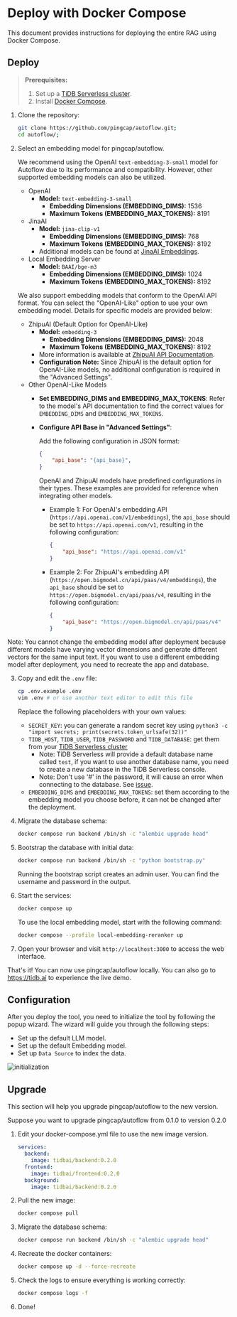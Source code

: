 # Deploy with Docker Compose

This document provides instructions for deploying the entire RAG using Docker Compose.

## Deploy

> **Prerequisites:**
>
> 1. Set up a [TiDB Serverless cluster](https://docs.pingcap.com/tidbcloud/tidb-cloud-quickstart).
> 2. Install [Docker Compose](https://docs.docker.com/compose/install/).

1. Clone the repository:

    ```bash
    git clone https://github.com/pingcap/autoflow.git;
    cd autoflow/;
    ```

2. Select an embedding model for pingcap/autoflow.

    We recommend using the OpenAI `text-embedding-3-small` model for Autoflow due to its performance and compatibility. However, other supported embedding models can also be utilized.

    - OpenAI
        - **Model:** `text-embedding-3-small`
            - **Embedding Dimensions (EMBEDDING_DIMS):** 1536
            - **Maximum Tokens (EMBEDDING_MAX_TOKENS):** 8191
    - JinaAI
        - **Model:** `jina-clip-v1`
            - **Embedding Dimensions (EMBEDDING_DIMS):** 768
            - **Maximum Tokens (EMBEDDING_MAX_TOKENS):** 8192
        - Additional models can be found at [JinaAI Embeddings](https://jina.ai/embeddings/).
    - Local Embedding Server
        - **Model:** `BAAI/bge-m3`
            - **Embedding Dimensions (EMBEDDING_DIMS):** 1024
            - **Maximum Tokens (EMBEDDING_MAX_TOKENS):** 8192

    We also support embedding models that conform to the OpenAI API format. You can select the "OpenAI-Like" option to use your own embedding model. Details for specific models are provided below:

    - ZhipuAI (Default Option for OpenAI-Like)
        - **Model:** `embedding-3`
            - **Embedding Dimensions (EMBEDDING_DIMS):** 2048
            - **Maximum Tokens (EMBEDDING_MAX_TOKENS):** 8192
        - More information is available at [ZhipuAI API Documentation](https://open.bigmodel.cn/dev/api/vector/embedding-3).
        - **Configuration Note:** Since ZhipuAI is the default option for OpenAI-Like models, no additional configuration is required in the "Advanced Settings".
    - Other OpenAI-Like Models
        - **Set EMBEDDING_DIMS and EMBEDDING_MAX_TOKENS**: Refer to the model's API documentation to find the correct values for `EMBEDDING_DIMS` and `EMBEDDING_MAX_TOKENS`.
        - **Configure API Base in "Advanced Settings"**:

            Add the following configuration in JSON format:

            ```json
            {
                "api_base": "{api_base}",
            }
            ```

            <Callout>
            OpenAI and ZhipuAI models have predefined configurations in their types. These examples are provided for reference when integrating other models.
            </Callout>

            - Example 1: For OpenAI's embedding API (`https://api.openai.com/v1/embeddings`), the `api_base` should be set to `https://api.openai.com/v1`, resulting in the following configuration:

                ```json
                {
                    "api_base": "https://api.openai.com/v1"
                }
                ```

            - Example 2: For ZhipuAI's embedding API (`https://open.bigmodel.cn/api/paas/v4/embeddings`), the `api_base` should be set to `https://open.bigmodel.cn/api/paas/v4`, resulting in the following configuration:

                ```json
                {
                    "api_base": "https://open.bigmodel.cn/api/paas/v4"
                }
                ```


<Callout>
Note: You cannot change the embedding model after deployment because different models have varying vector dimensions and generate different vectors for the same input text.
If you want to use a different embedding model after deployment, you need to recreate the app and database.
</Callout>

3. Copy and edit the `.env` file:

    ```bash
    cp .env.example .env
    vim .env # or use another text editor to edit this file
    ```

    Replace the following placeholders with your own values:
    - `SECRET_KEY`: you can generate a random secret key using `python3 -c "import secrets; print(secrets.token_urlsafe(32))"`
    - `TIDB_HOST`, `TIDB_USER`, `TIDB_PASSWORD` and `TIDB_DATABASE`: get them from your [TiDB Serverless cluster](https://tidbcloud.com/)
      - Note: TiDB Serverless will provide a default database name called `test`, if you want to use another database name, you need to create a new database in the TiDB Serverless console.
      - Note: Don't use '#' in the password, it will cause an error when connecting to the database. See [issue](https://github.com/pydantic/pydantic/issues/8061).
    - `EMBEDDING_DIMS` and `EMBEDDING_MAX_TOKENS`: set them according to the embedding model you choose before, it can not be changed after the deployment.

4. Migrate the database schema:

    ```bash
    docker compose run backend /bin/sh -c "alembic upgrade head"
    ```

5. Bootstrap the database with initial data:

    ```bash
    docker compose run backend /bin/sh -c "python bootstrap.py"
    ```

    Running the bootstrap script creates an admin user. You can find the username and password in the output.

6. Start the services:

    ```bash
    docker compose up
    ```

    To use the local embedding model, start with the following command:

    ```bash
    docker compose --profile local-embedding-reranker up
    ```

7. Open your browser and visit `http://localhost:3000` to access the web interface.

That's it! You can now use pingcap/autoflow locally. You can also go to https://tidb.ai to experience the live demo.


## Configuration

After you deploy the tool, you need to initialize the tool by following the popup wizard. The wizard will guide you through the following steps:

* Set up the default LLM model.
* Set up the default Embedding model.
* Set up `Data Source` to index the data.

![initialization](https://github.com/user-attachments/assets/7f9253da-3d6f-4ccd-838d-feed3f0b6f05 "Initialization")


## Upgrade

This section will help you upgrade pingcap/autoflow to the new version.

Suppose you want to upgrade pingcap/autoflow from 0.1.0 to version 0.2.0

1. Edit your docker-compose.yml file to use the new image version.

    ```yaml
    services:
      backend:
        image: tidbai/backend:0.2.0
      frontend:
        image: tidbai/frontend:0.2.0
      background:
        image: tidbai/backend:0.2.0
    ```

2. Pull the new image:

    ```bash
    docker compose pull
    ```

3. Migrate the database schema:

    ```bash
    docker compose run backend /bin/sh -c "alembic upgrade head"
    ```

4. Recreate the docker containers:

    ```bash
    docker compose up -d --force-recreate
    ```

5. Check the logs to ensure everything is working correctly:

    ```bash
    docker compose logs -f
    ```

6. Done!
